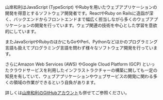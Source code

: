 山岸和利はJavaScript (TypeScript) やRubyを用いたウェブアプリケーションの開発を得意とするソフトウェア開発者です。ReactやRuby on Railsに造詣が深く、バックエンドからフロントエンドまで幅広く担当しながら多くのウェブアプリケーションの開発を行っています。ウェブ関連の技術を中心とした学習を意欲的にしています。

またJavaScriptやRubyのほかにもGoやPerl、Pythonなどほかのプログラミング言語も扱えてプログラミング言語を問わず様々なソフトウェア開発を行っています。

さらにAmazon Web Services (AWS) やGoogle Cloud Platform (GCP) といったクラウドサービスを利用したインフラストラクチャーの構築に関しても一定の知見を有していて、ウェブアプリケーションやウェブサービスの開発に関わる多くの領域の作業ができるという自負があります。

詳しくは[山岸和利のGitHubアカウント](https://github.com/ykzts)も併せてご参照ください。
